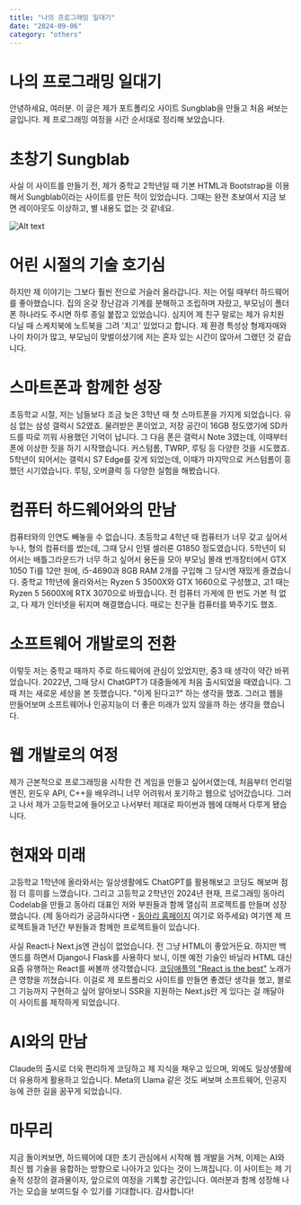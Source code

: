 ```yaml
---
title: "나의 프로그래밍 일대기"
date: "2024-09-06"
category: "others"
---
```


# 나의 프로그래밍 일대기

안녕하세요, 여러분. 이 글은 제가 포트폴리오 사이트 Sungblab을 만들고 처음 써보는 글입니다. 제 프로그래밍 여정을 시간 순서대로 정리해 보았습니다.

# 초창기 Sungblab

사실 이 사이트를 만들기 전, 제가 중학교 2학년일 때 기본 HTML과 Bootstrap을 이용해서 Sungblab이라는 사이트를 만든 적이 있었습니다. 그때는 완전 초보여서 지금 보면 레이아웃도 이상하고, 별 내용도 없는 것 같네요.

![Alt text](/images/1.png)

# 어린 시절의 기술 호기심

하지만 제 이야기는 그보다 훨씬 전으로 거슬러 올라갑니다. 저는 어릴 때부터 하드웨어를 좋아했습니다. 집의 온갖 장난감과 기계를 분해하고 조립하며 자랐고, 부모님이 폴더폰 하나라도 주시면 하루 종일 붙잡고 있었습니다. 심지어 제 친구 말로는 제가 유치원 다닐 때 스케치북에 노트북을 그려 '치고' 있었다고 합니다. 제 환경 특성상 형제자매와 나이 차이가 많고, 부모님이 맞벌이셨기에 저는 혼자 있는 시간이 많아서 그랬던 것 같습니다.

# 스마트폰과 함께한 성장

초등학교 시절, 저는 남들보다 조금 늦은 3학년 때 첫 스마트폰을 가지게 되었습니다. 유심 없는 삼성 갤럭시 S2였죠. 물려받은 폰이었고, 저장 공간이 16GB 정도였기에 SD카드를 따로 끼워 사용했던 기억이 납니다. 그 다음 폰은 갤럭시 Note 3였는데, 이때부터 폰에 이상한 짓을 하기 시작했습니다. 커스텀롬, TWRP, 루팅 등 다양한 것을 시도했죠. 5학년이 되어서는 갤럭시 S7 Edge를 갖게 되었는데, 이때가 마지막으로 커스텀롬이 흥했던 시기였습니다. 루팅, 오버클럭 등 다양한 실험을 해봤습니다.

# 컴퓨터 하드웨어와의 만남

컴퓨터와의 인연도 빼놓을 수 없습니다. 초등학교 4학년 때 컴퓨터가 너무 갖고 싶어서 누나, 형의 컴퓨터를 썼는데, 그때 당시 인텔 셀러론 G1850 정도였습니다. 5학년이 되어서는 배틀그라운드가 너무 하고 싶어서 용돈을 모아 부모님 몰래 번개장터에서 GTX 1050 Ti를 12만 원에, i5-4690과 8GB RAM 2개를 구입해 그 당시엔 재밌게 즐겼습니다. 중학교 1학년에 올라와서는 Ryzen 5 3500X와 GTX 1660으로 구성했고, 고1 때는 Ryzen 5 5600X에 RTX 3070으로 바꿨습니다. 전 컴퓨터 가게에 한 번도 가본 적 없고, 다 제가 인터넷을 뒤지며 해결했습니다. 때로는 친구들 컴퓨터를 봐주기도 했죠.

# 소프트웨어 개발로의 전환

이렇듯 저는 중학교 때까지 주로 하드웨어에 관심이 있었지만, 중3 때 생각이 약간 바뀌었습니다. 2022년, 그때 당시 ChatGPT가 대중들에게 처음 출시되었을 때였습니다. 그때 저는 새로운 세상을 본 듯했습니다. "이게 된다고?" 하는 생각을 했죠. 그러고 웹을 만들어보며 소프트웨어나 인공지능이 더 좋은 미래가 있지 않을까 하는 생각을 했습니다.

# 웹 개발로의 여정

제가 근본적으로 프로그래밍을 시작한 건 게임을 만들고 싶어서였는데, 처음부터 언리얼 엔진, 윈도우 API, C++을 배우려니 너무 어려워서 포기하고 웹으로 넘어갔습니다. 그러고 나서 제가 고등학교에 들어오고 나서부터 제대로 파이썬과 웹에 대해서 다루게 됐습니다.

# 현재와 미래

고등학교 1학년에 올라와서는 일상생활에도 ChatGPT를 활용해보고 코딩도 해보며 점점 더 흥미를 느꼈습니다. 그리고 고등학교 2학년인 2024년 현재, 프로그래밍 동아리 Codelab을 만들고 동아리 대표인 저와 부원들과 함께 열심히 프로젝트를 만들며 성장했습니다. (제 동아리가 궁금하시다면 - [동아리 홈페이지](https://codelap.netlify.app) 여기로 와주세요) 여기엔 제 프로젝트들과 1년간 부원들과 함께한 프로젝트들이 있습니다.

사실 React나 Next.js엔 관심이 없었습니다. 전 그냥 HTML이 좋았거든요. 하지만 백엔드를 하면서 Django나 Flask를 사용하다 보니, 이젠 예전 기술인 바닐라 HTML 대신 요즘 유행하는 React를 써볼까 생각했습니다. [코딩애플의 "React is the best"](https://youtu.be/pVQPfTleC_4?si=lH7tzUE2gQfzdnNY) 노래가 큰 영향을 끼쳤습니다. 이걸로 제 포트폴리오 사이트를 만들면 좋겠단 생각을 했고, 블로그 기능까지 구현하고 싶어 알아보니 SSR을 지원하는 Next.js란 게 있다는 걸 깨달아 이 사이트를 제작하게 되었습니다.

# AI와의 만남

Claude의 출시로 더욱 편리하게 코딩하고 제 지식을 채우고 있으며, 외에도 일상생활에 더 유용하게 활용하고 있습니다. Meta의 Llama 같은 것도 써보며 소프트웨어, 인공지능에 관한 길을 꿈꾸게 되었습니다.

# 마무리

지금 돌이켜보면, 하드웨어에 대한 초기 관심에서 시작해 웹 개발을 거쳐, 이제는 AI와 최신 웹 기술을 융합하는 방향으로 나아가고 있다는 것이 느껴집니다. 이 사이트는 제 기술적 성장의 결과물이자, 앞으로의 여정을 기록할 공간입니다. 여러분과 함께 성장해 나가는 모습을 보여드릴 수 있기를 기대합니다. 감사합니다!
